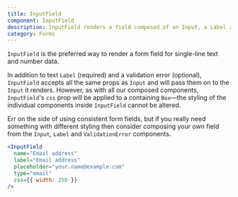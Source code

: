 ```yaml
---
title: InputField
component: InputField
description: InputField renders a field composed of an Input, a Label and a ValidationError
category: Forms
---
```


`InputField` is the preferred way to render a form field for single-line text and number data.

In addition to text `Label` (required) and a validation error (optional), `InputField` accepts all the same props as `Input` and will pass them on to the `Input` it renders. However, as with all our composed components,
`InputField`'s `css` prop will be applied to a containing `Box`—the styling of the individual components inside `InputField` cannot be altered.

Err on the side of using consistent form fields, but if you really need something with different styling then consider composing your own field from the
`Input`, `Label` and `ValidationError` components.

```jsx live center
<InputField
  name="Email address"
  label="Email address"
  placeholder="your.name@example.com"
  type="email"
  css={{ width: 250 }}
/>
```

